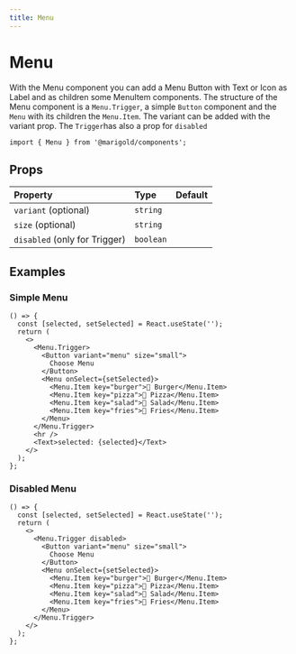 ```yaml
---
title: Menu
---
```


# Menu

With the Menu component you can add a Menu Button with Text or Icon as Label and as children some MenuItem components.
The structure of the Menu component is a `Menu.Trigger`, a simple `Button` component and the `Menu` with its children the `Menu.Item`.
The variant can be added with the variant prop.
The `Trigger`has also a prop for `disabled`

```tsx onlyCode
import { Menu } from '@marigold/components';
```

## Props

| Property                      | Type      | Default |
| :---------------------------- | :-------- | :------ |
| `variant` (optional)          | `string`  |         |
| `size` (optional)             | `string`  |         |
| `disabled` (only for Trigger) | `boolean` |         |

## Examples

### Simple Menu

```tsx
() => {
  const [selected, setSelected] = React.useState('');
  return (
    <>
      <Menu.Trigger>
        <Button variant="menu" size="small">
          Choose Menu
        </Button>
        <Menu onSelect={setSelected}>
          <Menu.Item key="burger">🍔 Burger</Menu.Item>
          <Menu.Item key="pizza">🍕 Pizza</Menu.Item>
          <Menu.Item key="salad">🥗 Salad</Menu.Item>
          <Menu.Item key="fries">🍟 Fries</Menu.Item>
        </Menu>
      </Menu.Trigger>
      <hr />
      <Text>selected: {selected}</Text>
    </>
  );
};
```

### Disabled Menu

```tsx
() => {
  const [selected, setSelected] = React.useState('');
  return (
    <>
      <Menu.Trigger disabled>
        <Button variant="menu" size="small">
          Choose Menu
        </Button>
        <Menu onSelect={setSelected}>
          <Menu.Item key="burger">🍔 Burger</Menu.Item>
          <Menu.Item key="pizza">🍕 Pizza</Menu.Item>
          <Menu.Item key="salad">🥗 Salad</Menu.Item>
          <Menu.Item key="fries">🍟 Fries</Menu.Item>
        </Menu>
      </Menu.Trigger>
    </>
  );
};
```
